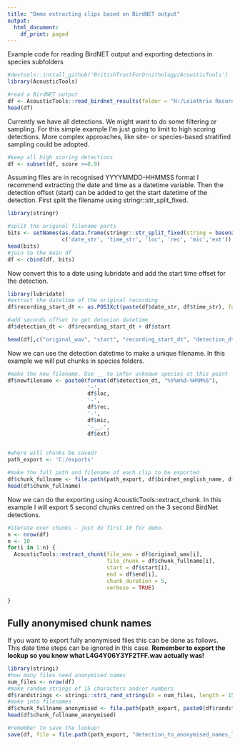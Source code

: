 ```yaml
---
title: "Demo extracting clips based on BirdNET output"
output:
  html_document:
    df_print: paged
---
```


Example code for reading BirdNET output and exporting detections in species subfolders

```r
#devtools::install_github('BritishTrustForOrnithology/AcousticTools')
library(AcousticTools)

#read a BirdNET output
df <- AcousticTools::read_birdnet_results(folder = "H:/Leiothrix Recordings/ST4037")
head(df)
```

Currently we have all detections. We might want to do some filtering or sampling. For this simple example I'm just going to limit to high scoring detections. More complex approaches, like site- or species-based stratified sampling could be adopted.
```r

#keep all high scoring detections 
df <- subset(df, score >=0.9)
```



Assuming files are in recognised YYYYMMDD-HHMMSS format I recommend extracting the date and time as a datetime variable. Then the detection offset (start) can be added to get the start datetime of the detection. First split the filename using stringr::str_split_fixed.
```r
library(stringr)

#split the original filename parts
bits <- setNames(as.data.frame(stringr::str_split_fixed(string = basename(df$original_wav), pattern = "-|\\.", n = Inf)), 
                 c('date_str', 'time_str', 'loc', 'rec', 'mic','ext'))
head(bits)
#join to the main df
df <- cbind(df, bits)
```

Now convert this to a date using lubridate and add the start time offset for the detection.
```r
library(lubridate)
#extract the datetime of the original recording
df$recording_start_dt <- as.POSIXct(paste(df$date_str, df$time_str), format = "%Y%m%d %H%M%S")

#add seconds offset to get detecion datetime
df$detection_dt <- df$recording_start_dt + df$start

head(df[,c("original_wav", "start", "recording_start_dt", "detection_dt")])
```

Now we can use the detection datetime to make a unique filename. In this example we will put chunks in species folders.

```r

#make the new filename. Use __ to infer unknown species at this point
df$newfilename <- paste0(format(df$detection_dt, "%Y%m%d-%H%M%S"),
                         '-',
                         df$loc,
                         '-',
                         df$rec,
                         '-',
                         df$mic,
                         '-__.',
                         df$ext)
                         

#where will chunks be saved?
path_export <- 'C:/exports'

#make the full path and filename of each clip to be exported
df$chunk_fullname <- file.path(path_export, df$birdnet_english_name, df$newfilename)
head(df$chunk_fullname)
```

Now we can do the exporting using AcousticTools::extract_chunk. In this example I will export 5 second chunks centred on the 3 second BirdNet detections.
```r
#iterate over chunks - just do first 10 for demo. 
n <- nrow(df)
n <- 10
for(i in 1:n) {
  AcousticTools::extract_chunk(file_wav = df$original_wav[i],
                               file_chunk = df$chunk_fullname[i],
                               start = df$start[i], 
                               end = df$end[i], 
                               chunk_duration = 5,
                               verbose = TRUE)
  
}
```
## Fully anonymised chunk names

If you want to export fully anonymised files this can be done as follows. This date time steps can be ignored in this case. **Remember to export the lookup so you know what L4G4Y06Y3YF2TFF.wav actually was!**
```r
library(stringi)
#how many files need anonymised names
num_files <- nrow(df)
#make random strings of 15 characters and/or numbers
df$randstrings <- stringi::stri_rand_strings(n = num_files, length = 15, pattern = "[A-Z0-9]")
#make into filenames
df$chunk_fullname_anonymised <- file.path(path_export, paste0(df$randstrings, ".wav"))
head(df$chunk_fullname_anonymised)

#remember to save the lookup!
save(df, file = file.path(path_export, "detection_to_anonymised_names_lookup.Rdata"))
```
